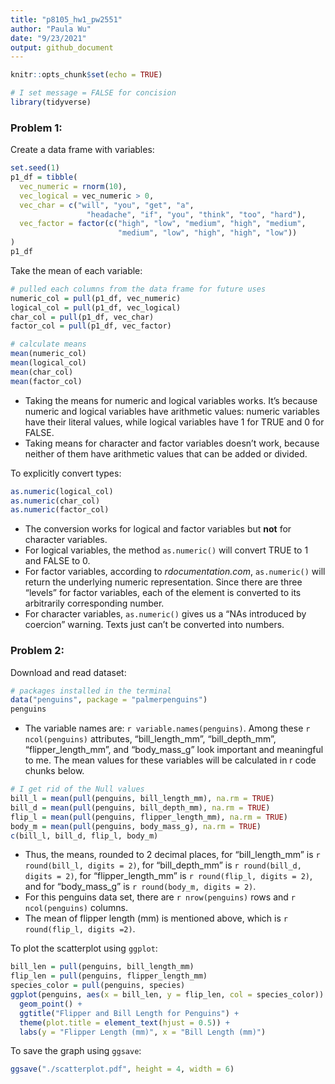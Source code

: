 ```yaml
---
title: "p8105_hw1_pw2551"
author: "Paula Wu"
date: "9/23/2021"
output: github_document
---
```


```r
knitr::opts_chunk$set(echo = TRUE)
```

```r
# I set message = FALSE for concision
library(tidyverse)
```

### **Problem 1**:
Create a data frame with variables:
```r
set.seed(1)
p1_df = tibble(
  vec_numeric = rnorm(10),
  vec_logical = vec_numeric > 0,
  vec_char = c("will", "you", "get", "a", 
                 "headache", "if", "you", "think", "too", "hard"),
  vec_factor = factor(c("high", "low", "medium", "high", "medium", 
                        "medium", "low", "high", "high", "low"))
)
p1_df
```
Take the mean of each variable:
```r
# pulled each columns from the data frame for future uses
numeric_col = pull(p1_df, vec_numeric)
logical_col = pull(p1_df, vec_logical)
char_col = pull(p1_df, vec_char)
factor_col = pull(p1_df, vec_factor)

# calculate means
mean(numeric_col)
mean(logical_col)
mean(char_col)
mean(factor_col)
```
* Taking the means for numeric and logical variables works. It's because numeric and logical variables have arithmetic values: numeric variables have their literal values, while logical variables have 1 for TRUE and 0 for FALSE.  <br>
* Taking means for character and factor variables doesn't work, because neither of them have arithmetic values that can be added or divided. <br>

To explicitly convert types:
```r
as.numeric(logical_col)
as.numeric(char_col)
as.numeric(factor_col)
```
* The conversion works for logical and factor variables but **not** for character variables. <br>
* For logical variables, the method `as.numeric()` will convert TRUE to 1 and FALSE to 0. <br>
* For factor variables, according to *rdocumentation.com*, `as.numeric()` will return the underlying numeric representation. Since there are three "levels" for factor variables, each of the element is converted to its arbitrarily corresponding number. <br>
* For character variables, `as.numeric()` gives us a "NAs introduced by coercion" warning. Texts just can't be converted into numbers. <br>


### **Problem 2**:
Download and read dataset:
```r
# packages installed in the terminal
data("penguins", package = "palmerpenguins")
penguins
```
* The variable names are: `r variable.names(penguins)`. Among these `r ncol(penguins)` attributes, "bill_length_mm", "bill_depth_mm", "flipper_length_mm", and "body_mass_g" look important and meaningful to me. The mean values for these variables will be calculated in r code chunks below. <br>
```r
# I get rid of the Null values
bill_l = mean(pull(penguins, bill_length_mm), na.rm = TRUE)
bill_d = mean(pull(penguins, bill_depth_mm), na.rm = TRUE)
flip_l = mean(pull(penguins, flipper_length_mm), na.rm = TRUE)
body_m = mean(pull(penguins, body_mass_g), na.rm = TRUE)
c(bill_l, bill_d, flip_l, body_m)
```
* Thus, the means, rounded to 2 decimal places, for "bill_length_mm" is `r round(bill_l, digits = 2)`, for "bill_depth_mm" is `r round(bill_d, digits = 2)`, for "flipper_length_mm" is `r round(flip_l, digits = 2)`, and for "body_mass_g" is `r round(body_m, digits = 2)`. <br>
* For this penguins data set, there are `r nrow(penguins)` rows and `r ncol(penguins)` columns. <br>
* The mean of flipper length (mm) is mentioned above, which is `r round(flip_l, digits =2)`. <br>

To plot the scatterplot using `ggplot`:
```r
bill_len = pull(penguins, bill_length_mm)
flip_len = pull(penguins, flipper_length_mm)
species_color = pull(penguins, species)
ggplot(penguins, aes(x = bill_len, y = flip_len, col = species_color)) + 
  geom_point() + 
  ggtitle("Flipper and Bill Length for Penguins") +
  theme(plot.title = element_text(hjust = 0.5)) +
  labs(y = "Flipper Length (mm)", x = "Bill Length (mm)")
```

To save the graph using `ggsave`:
```r
ggsave("./scatterplot.pdf", height = 4, width = 6)
```

